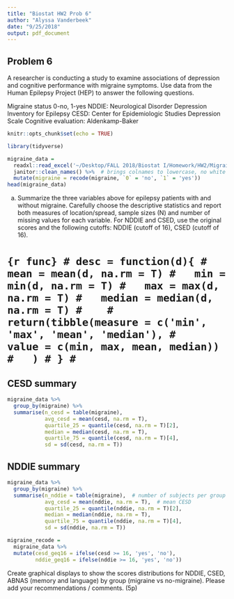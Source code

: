 ```yaml
---
title: "Biostat HW2 Prob 6"
author: "Alyssa Vanderbeek"
date: "9/25/2018"
output: pdf_document
---
```


## Problem 6
A researcher is conducting a study to examine associations of depression and cognitive performance with migraine symptoms. Use data from the Human Epilepsy Project (HEP) to answer the following questions.

Migraine status 0-no, 1-yes
NDDIE: Neurological Disorder Depression Inventory for Epilepsy
CESD: Center for Epidemiologic Studies Depression Scale
Cognitive evaluation: Aldenkamp-Baker

```r
knitr::opts_chunk$set(echo = TRUE)

library(tidyverse)

migraine_data = 
  readxl::read_excel('~/Desktop/FALL 2018/Biostat I/Homework/HW2/Migraine.xlsx') %>%
  janitor::clean_names() %>%  # brings colnames to lowercase, no white space
  mutate(migraine = recode(migraine, `0` = 'no', `1` = 'yes'))
head(migraine_data)
```


(a) Summarize the three variables above for epilepsy patients with and without migraine. Carefully choose the descriptive statistics and report both measures of location/spread, sample sizes (N) and number of missing values for each variable.
For NDDIE and CSED, use the original scores and the following cutoffs: NDDIE (cutoff of 16), CSED (cutoff of 16). 

# ```{r func}
# desc = function(d){
#   mean = mean(d, na.rm = T)
#   min = min(d, na.rm = T)
#   max = max(d, na.rm = T)
#   median = median(d, na.rm = T)
#   
#   return(tibble(measure = c('min', 'max', 'mean', 'median'),
#                 value = c(min, max, mean, median))
#   )
# }
# ```

## CESD summary
```r
migraine_data %>%
  group_by(migraine) %>%
  summarise(n_cesd = table(migraine),  
            avg_cesd = mean(cesd, na.rm = T),  
            quartile_25 = quantile(cesd, na.rm = T)[2],
            median = median(cesd, na.rm = T),
            quartile_75 = quantile(cesd, na.rm = T)[4],
            sd = sd(cesd, na.rm = T))
```

## NDDIE summary
```r
migraine_data %>%
  group_by(migraine) %>%
  summarise(n_nddie = table(migraine),  # number of subjects per group
            avg_cesd = mean(nddie, na.rm = T),  # mean CESD
            quartile_25 = quantile(nddie, na.rm = T)[2],
            median = median(nddie, na.rm = T),
            quartile_75 = quantile(nddie, na.rm = T)[4],
            sd = sd(nddie, na.rm = T))
```


```r
migraine_recode = 
  migraine_data %>% 
  mutate(cesd_geq16 = ifelse(cesd >= 16, 'yes', 'no'),
         nddie_geq16 = ifelse(nddie >= 16, 'yes', 'no'))
```

Create graphical displays to show the scores distributions for NDDIE, CSED, ABNAS (memory and language) by group (migraine vs no-migraine). Please add your recommendations / comments. (5p)

